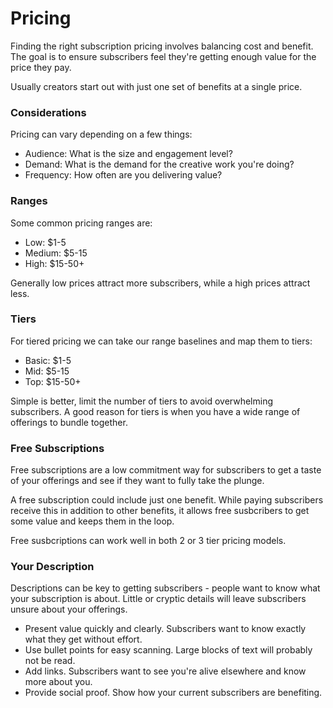 # Pricing

Finding the right subscription pricing involves balancing cost and benefit. The goal is to ensure subscribers feel they're getting enough value for the price they pay.

Usually creators start out with just one set of benefits at a single price.

### Considerations

Pricing can vary depending on a few things:

- Audience: What is the size and engagement level?
- Demand: What is the demand for the creative work you're doing?
- Frequency: How often are you delivering value?

### Ranges

Some common pricing ranges are:

- Low: $1-5
- Medium: $5-15
- High: $15-50+

Generally low prices attract more subscribers, while a high prices attract less.

### Tiers

For tiered pricing we can take our range baselines and map them to tiers:

- Basic: $1-5
- Mid: $5-15
- Top: $15-50+

Simple is better, limit the number of tiers to avoid overwhelming subscribers. A good reason for tiers is when you have a wide range of offerings to bundle together.

### Free Subscriptions

Free subscriptions are a low commitment way for subscribers to get a taste of your offerings and see if they want to fully take the plunge.

A free subscription could include just one benefit. While paying subscribers receive this in addition to other benefits, it allows free susbcribers to get some value and keeps them in the loop.

Free susbcriptions can work well in both 2 or 3 tier pricing models.

### Your Description

Descriptions can be key to getting subscribers - people want to know what your subscription is about. Little or cryptic details will leave subscribers unsure about your offerings.

- Present value quickly and clearly. Subscribers want to know exactly what they get without effort.
- Use bullet points for easy scanning. Large blocks of text will probably not be read.
- Add links. Subscribers want to see you're alive elsewhere and know more about you.
- Provide social proof. Show how your current subscribers are benefiting.
